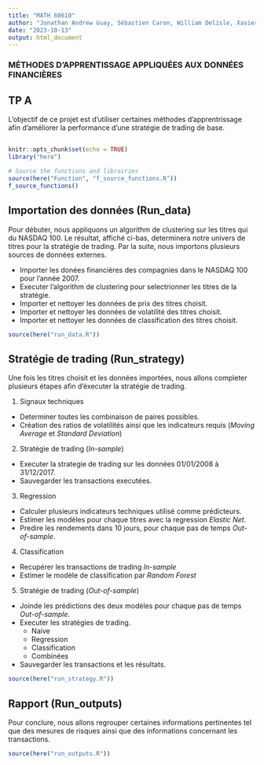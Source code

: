 ---
title: "MATH 60610"
author: "Jonathan Andrew Guay, Sébastien Caron, William Delisle, Xavier Marcoux"
date: "2023-10-13"
output: html_document
---

### **MÉTHODES D'APPRENTISSAGE APPLIQUÉES AUX DONNÉES FINANCIÈRES** 
## TP A 

L'objectif de ce projet est d'utiliser certaines méthodes d'apprentrissage 
afin d'améliorer la performance d'une stratégie de trading de base.

##  

```{r setup, include=FALSE}
knitr::opts_chunk$set(echo = TRUE)
library("here")

# Source the functions and librairies
source(here("Function", "f_source_functions.R"))
f_source_functions()
```

## Importation des données (Run_data)

Pour débuter, nous appliquons un algorithm de clustering sur les titres qui du NASDAQ 100. Le résultat, affiché ci-bas, determinera notre univers de titres pour la stratégie de trading.  Par la suite, nous importons plusieurs sources de données externes.

* Importer les donées financières des compagnies dans le NASDAQ 100 pour l'année 2007.
* Executer l'algorithm de clustering pour selectrionner les titres de la stratégie.
* Importer et nettoyer les données de prix des titres choisit.
* Importer et nettoyer les données de volatilité des titres choisit.
* Importer et nettoyer les données de classification des titres choisit.

```{r}
source(here("run_data.R"))
```
## Stratégie de trading (Run_strategy)

Une fois les titres choisit et les données importées, nous allons completer plusieurs étapes afin d'éxecuter la stratégie de trading.

1. Signaux techniques
  * Determiner toutes les combinaison de paires possibles.
  * Création des ratios de volatilités ainsi que les indicateurs requis (*Moving Average* et *Standard Deviation*)

2. Stratégie de trading (*In-sample*)
  * Executer la strategie de trading sur les données 01/01/2008 à 31/12/2017. 
  * Sauvegarder les transactions executées.

3. Regression
  * Calculer plusieurs indicateurs techniques utilisé comme prédicteurs.
  * Estimer les modèles pour chaque titres avec la regression *Elastic Net*.
  * Predire les rendements dans 10 jours, pour chaque pas de temps *Out-of-sample*.

4. Classification
  * Recupérer les transactions de trading *In-sample*
  * Estimer le modèle de classification par *Random Forest*
  
5. Stratégie de trading (*Out-of-sample*)
  * Joinde les prédictions des deux modèles pour chaque pas de temps *Out-of-sample*.
  * Executer les stratégies de trading.
    * Naive
    * Regression
    * Classification
    * Combinées
  * Sauvegarder les transactions et les résultats.


```{r}
source(here("run_strategy.R"))
```

## Rapport (Run_outputs)

Pour conclure, nous allons regrouper certaines informations pertinentes tel que des mesures de risques ainsi que des informations concernant les transactions.

```{r}
source(here("run_outputs.R"))
```








